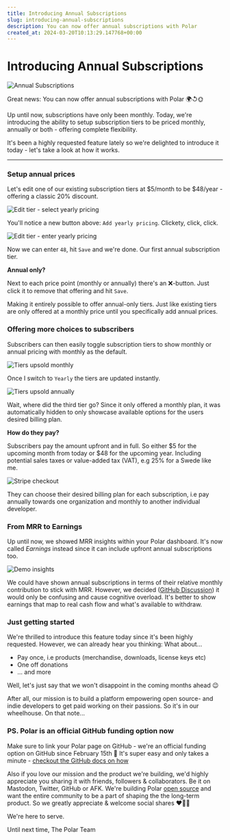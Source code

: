 ```yaml
---
title: Introducing Annual Subscriptions
slug: introducing-annual-subscriptions
description: You can now offer annual subscriptions with Polar
created_at: 2024-03-20T10:13:29.147768+00:00
---
```


# Introducing Annual Subscriptions

![Annual Subscriptions](./image-uxDBZFAGmGGusG3e1ryQSSP676r6eD.png)

Great news: You can now offer annual subscriptions with Polar 🌍↺🌞

Up until now, subscriptions have only been monthly. Today, we're introducing the ability to setup subscription tiers to be priced monthly, annually or both - offering complete flexibility.

It's been a highly requested feature lately so we're delighted to introduce it today - let's take a look at how it works. 

----

### Setup annual prices

Let's edit one of our existing subscription tiers at $5/month to be $48/year - offering a classic 20% discount.

![Edit tier - select yearly pricing](./image-xPEL1iHfqlh5ggDSQz9qmn9UHMVmt1.png)

You'll notice a new button above: `Add yearly pricing`. Clickety, click, click.

![Edit tier - enter yearly pricing](./image-fwoRfCAq1WlmPVV3LbuQDCLNZOgp57.png)

Now we can enter `48`, hit `Save` and we're done. Our first annual subscription tier.

**Annual only?**

Next to each price point (monthly or annually) there's an ❌-button. Just click it to remove that offering and hit `Save`. 

Making it entirely possible to offer annual-only tiers. Just like existing tiers are only offered at a monthly price until you specifically add annual prices.

### Offering more choices to subscribers

Subscribers can then easily toggle subscription tiers to show monthly or annual pricing with monthly as the default.

![Tiers upsold monthly](./image-9FFnen87q31r8IJmTfifBkEPOGwqNw.png)

Once I switch to `Yearly` the tiers are updated instantly.

![Tiers upsold annually](./image-Dzx79qYb7p6Hlqt6stLRcRBCO6Vphs.png)

Wait, where did the third tier go? Since it only offered a monthly plan, it was automatically hidden to only showcase available options for the users desired billing plan.

**How do they pay?**

Subscribers pay the amount upfront and in full. So either $5 for the upcoming month from today or $48 for the upcoming year. Including potential sales taxes or value-added tax (VAT), e.g 25% for a Swede like me.

![Stripe checkout](./image-R8L7jnZTJok2YeaWlX7VjcdR0Ve9hx.png)

They can choose their desired billing plan for each subscription, i.e pay annually towards one organization and monthly to another individual developer.

### From MRR to Earnings

Up until now, we showed MRR insights within your Polar dashboard. It's now called _Earnings_ instead since it can include upfront annual subscriptions too.

![Demo insights](./image-LLLCvtfOGYjI1dgIBMEBk4yTwxNYr2.png)

We could have shown annual subscriptions in terms of their relative monthly contribution to stick with MRR. However, we decided ([GitHub Discussion](https://github.com/polarsource/polar/issues/2534)) it would only be confusing and cause cognitive overload. It's better to show earnings that map to real cash flow and what's available to withdraw.

### Just getting started

We're thrilled to introduce this feature today since it's been highly requested. However, we can already hear you thinking: What about...
- Pay once, i.e products (merchandise, downloads, license keys etc)
- One off donations
- ... and more

Well, let's just say that we won't disappoint in the coming months ahead 😉

After all, our mission is to build a platform empowering open source- and indie developers to get paid working on their passions. So it's in our wheelhouse. On that note...

### PS. Polar is an official GitHub funding option now

Make sure to link your Polar page on GitHub - we're an official funding option on GitHub since February 15th 🎉 It's super easy and only takes a minute - [checkout the GitHub docs on how](https://docs.github.com/en/repositories/managing-your-repositorys-settings-and-features/customizing-your-repository/displaying-a-sponsor-button-in-your-repository)

Also if you love our mission and the product we're building, we'd highly appreciate you sharing it with friends, followers & collaborators. Be it on Mastodon, Twitter, GitHub or AFK. We're building Polar [open source](https://github.com/polarsource/polar) and want the entire community to be a part of shaping the the long-term product. So we greatly appreciate & welcome social shares ♥️🐻‍❄️

We're here to serve.

Until next time,
The Polar Team









